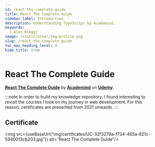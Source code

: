 ```yaml
---
id: react-the-complete-guide
title: React The Complete Guide
sidebar_label: Introduction
description: Understanding TypeScript by Academind.
keywords:
  - Alex Bleggi
image: /static/other/img/profile.png
slug: /react-the-complete-guide
toc_max_heading_level: 4
hide_title: true
---
```



# React The Complete Guide

**[React The Complete Guide](https://www.udemy.com/course/understanding-typescript/)** by **[Academind](https://www.udemy.com/user/academind/)** on **[Udemy](https://www.udemy.com/)**.

:::note
In order to build my knowledge repository, I found interesting to revisit the courses I took on my journey in web development. For this reason, certificates are presented from 2021 onwards.
:::

## Certificate

<img src={useBaseUrl("img/certificates/UC-32f3279a-f734-465a-921c-5940013cb203.jpg")} alt="React The Complete Guide"/>
